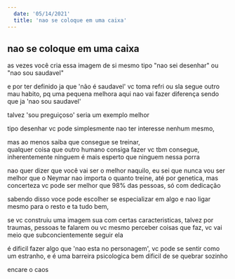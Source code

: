```yaml
---
  date: '05/14/2021'
  title: 'nao se coloque em uma caixa'
---
```


## nao se coloque em uma caixa

as vezes você cria essa imagem de si mesmo tipo "nao sei desenhar" ou "nao sou saudavel"

e por ter definido ja que 'não é saudavel' vc toma refri ou sla segue outro mau habito, pq uma
pequena melhora aqui nao vai fazer diferença sendo que ja 'nao sou saudavel'

talvez 'sou preguiçoso' seria um exemplo melhor

tipo desenhar vc pode simplesmente nao ter interesse nenhum mesmo,

mas ao menos saiba que consegue se treinar,  
qualquer coisa que outro humano consiga fazer vc tbm consegue,
inherentemente ninguem é mais esperto que ninguem nessa porra

nao quer dizer que você vai ser o melhor naquilo,
eu sei que nunca vou ser melhor que o Neymar nao importa o quanto treine, até por genetica,
mas concerteza vc pode ser melhor que 98% das pessoas, só com dedicação

sabendo disso voce pode escolher se especializar em algo e nao ligar mesmo para o resto e ta tudo bem,

se vc construiu uma imagem sua com certas caracteristicas,
talvez por traumas, pessoas te falarem ou vc mesmo perceber coisas que faz,
vc vai meio que subconcientemente seguir ela

é dificil fazer algo que 'nao esta no personagem', vc pode se sentir como um estranho,
e é uma barreira psicologica bem dificil de se quebrar sozinho

encare o caos
